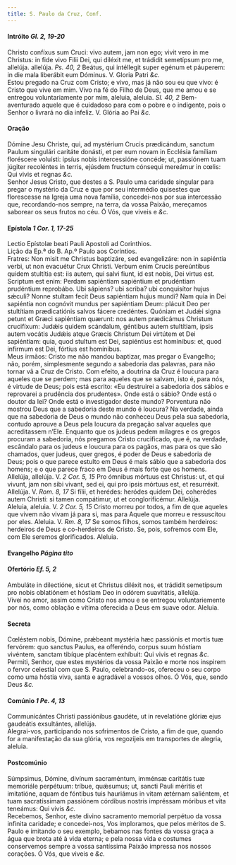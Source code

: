 ```yaml
---
title: S. Paulo da Cruz, Conf.
---
```



<h4 class="text-center">Intróito <em>Gl. 2, 19-20</em></h4>
<div class="container-fluid">
<div class="row">
<div class="col-6 dropcaps text-justify">
Christo confíxus sum Cruci: vivo autem, jam non ego; vivit vero in me Christus: in fide vivo Filii Dei, qui diléxit me, et trádidit semetípsum pro me, allelúja. allelúja. <em>Ps. 40, 2</em> Beátus, qui intéllegit super egénum et páuperem: in die mala liberábit eum Dóminus.
V. Gloria Patri <em>&c.</em>
</div>
<div class="col-6 dropcaps text-justify">
Estou pregado na Cruz com Cristo; e vivo, mas já não sou eu que vivo: é Cristo que vive em mim. Vivo na fé do Filho de Deus, que me amou e se entregou voluntariamente por mim, aleluia, aleluia. <em>Sl. 40, 2</em> Bem-aventurado aquele que é cuidadoso para com o pobre e o indigente, pois o Senhor o livrará no dia infeliz.
V. Glória ao Pai <em>&c.</em>
</div>
</div>
</div>

<h4 class="text-center">Oração</h4>
<div class="container-fluid">
<div class="row">
<div class="col-6 dropcaps text-justify">
Dómine Jesu Christe, qui, ad mystérium Crucis prædicándum, sanctum Paulum singulári caritáte donásti, et per eum novam in Ecclésia famíliam floréscere voluísti: ipsíus nobis intercessióne concéde; ut, passiónem tuam júgiter recoléntes in terris, ejúsdem fructum cónsequi mereámur in cœlis: Qui vivis et regnas <em>&c.</em>
</div>
<div class="col-6 dropcaps text-justify">
Senhor Jesus Cristo, que destes a S. Paulo uma caridade singular para pregar o mystério da Cruz e que por seu intermédio quisestes que florescesse na Igreja uma nova família, concedei-nos por sua intercessão que, recordando-nos sempre, na terra, da vossa Paixão, mereçamos saborear os seus frutos no céu. Ó Vós, que viveis e <em>&c.</em>
</div>
</div>
</div>

<h4 class="text-center">Epístola <em>1 Cor. 1, 17-25</em></h4>
<div class="container-fluid">
<div class="row">
<div class="col-6 text-justify">
Lectio Epístolæ beati Pauli Apostoli ad Corinthios.
</div>
<div class="col-6 text-justify">
Lição da Ep.ª do B. Ap.º Paulo aos Coríntios.
</div>
<div class="col-6 dropcaps text-justify">
Fratres: Non misit me Christus baptizáre, sed evangelizáre: non in sapiéntia verbi, ut non evacuétur Crux Christi. Verbum enim Crucis pereúntibus quidem stultítia est: iis autem, qui salvi fiunt, id est nobis, Dei virtus est. Scriptum est enim: Perdam sapiéntiam sapiéntium et prudéntiam prudéntium reprobábo. Ubi sápiens? ubi scriba? ubi conquisítor hujus sǽculi? Nonne stultam fecit Deus sapiéntiam hujus mundi? Nam quia in Dei sapiéntia non cognóvit mundus per sapiéntiam Deum: plácuit Deo per stultítiam prædicatiónis salvos fácere credéntes. Quóniam et Judǽi signa petunt et Græci sapiéntiam quærunt: nos autem prædicámus Christum crucifíxum: Judǽis quidem scándalum, géntibus autem stultítiam, ipsis autem vocátis Judǽis atque Græcis Christum Dei virtútem et Dei sapiéntiam: quia, quod stultum est Dei, sapiéntius est homínibus: et, quod infírmum est Dei, fórtius est homínibus.
</div>
<div class="col-6 dropcaps text-justify">
Meus irmãos: Cristo me não mandou baptizar, mas pregar o Evangelho; não, porém, simplesmente segundo a sabedoria das palavras, para não tornar vã a Cruz de Cristo. Com efeito, a doutrina da Cruz é loucura para aqueles que se perdem; mas para aqueles que se salvam, isto é, para nós, é virtude de Deus; pois está escrito: «Eu destruirei a sabedoria dos sábios e reprovarei a prudência dos prudentes». Onde está o sábio? Onde está o doutor da lei? Onde está o investigador deste mundo? Porventura não mostrou Deus que a sabedoria deste mundo é loucura? Na verdade, ainda que na sabedoria de Deus o mundo não conheceu Deus pela sua sabedoria, contudo aprouve a Deus pela loucura da pregação salvar aqueles que acreditassem n’Ele. Enquanto que os judeus pedem milagres e os gregos procuram a sabedoria, nós pregamos Cristo crucificado, que é, na verdade, escândalo para os judeus e loucura para os pagãos, mas para os que são chamados, quer judeus, quer gregos, é poder de Deus e sabedoria de Deus; pois o que parece estulto em Deus é mais sábio que a sabedoria dos homens; e o que parece fraco em Deus é mais forte que os homens.
</div>
</div>
</div>

<div class="container-fluid">
<div class="row">
<div class="col-6 text-justify">
Allelúja, allelúja. V. <em>2 Cor. 5, 15</em> Pro ómnibus mórtuus est Christus: ut, et qui vivunt, jam non sibi vivant, sed ei, qui pro ipsis mórtuus est, et resurréxit. Allelúja. V. <em>Rom. 8, 17</em> Si fílii, et herédes: heródes quidem Dei, coherédes autem Christi: si tamen compátimur, ut et conglorificémur. Allelúja.
</div>
<div class="col-6 text-justify">
Aleluia, aleluia. V. <em>2 Cor. 5, 15</em> Cristo morreu por todos, a fim de que aqueles que vivem não vivam já para si, mas para Aquele que morreu e ressuscitou por eles. Aleluia. V. <em>Rm. 8, 17</em> Se somos filhos, somos também herdeiros: herdeiros de Deus e co-herdeiros de Cristo. Se, pois, sofremos com Ele, com Ele seremos glorificados. Aleluia.
</div>
</div>
</div>

<h4 class="text-center">Evangelho <em>Página tito</em></h4>

<h4 class="text-center">Ofertório <em>Ef. 5, 2</em></h4>
<div class="container-fluid">
<div class="row">
<div class="col-6 dropcaps text-justify">
Ambuláte in dilectióne, sicut et Christus diléxit nos, et trádidit semetípsum pro nobis oblatiónem et hóstiam Deo in odórem suavitátis, allelúja.
</div>
<div class="col-6 dropcaps text-justify">
Vivei no amor, assim como Cristo nos amou e se entregou voluntariemente por nós, como oblação e vítima oferecida a Deus em suave odor. Aleluia.
</div>
</div>
</div>

<h4 class="text-center">Secreta</h4>
<div class="container-fluid">
<div class="row">
<div class="col-6 dropcaps text-justify">
Cœléstem nobis, Dómine, prǽbeant mystéria hæc passiónis et mortis tuæ fervórem: quo sanctus Paulus, ea offeréndo, corpus suum hóstiam vivéntem, sanctam tibíque placéntem exhíbuit: Qui vivis et regnas <em>&c.</em>
</div>
<div class="col-6 dropcaps text-justify">
Permiti, Senhor, que estes mystérios da vossa Paixão e morte nos inspirem o fervor celestial com que S. Paulo, celebrando-os, ofereceu o seu corpo como uma hóstia viva, santa e agradável a vossos olhos. Ó Vós, que, sendo Deus <em>&c.</em>
</div>
</div>
</div>

<h4 class="text-center">Comúnio <em>1 Pe. 4, 13</em></h4>
<div class="container-fluid">
<div class="row">
<div class="col-6 dropcaps text-justify">
Communicántes Christi passiónibus gaudéte, ut in revelatióne glóriæ ejus gaudeátis exsultántes, allelúja.
</div>
<div class="col-6 dropcaps text-justify">
Alegrai-vos, participando nos sofrimentos de Cristo, a fim de que, quando for a manifestação da sua glória, vos regozijeis em transportes de alegria, aleluia.
</div>
</div>
</div>

<h4 class="text-center">Postcomúnio</h4>
<div class="container-fluid">
<div class="row">
<div class="col-6 dropcaps text-justify">
Súmpsimus, Dómine, divínum sacraméntum, imménsæ caritátis tuæ memoriále perpétuum: tríbue, quǽsumus; ut, sancti Pauli méritis et imitatióne, aquam de fóntibus tuis hauriámus in vitam ætérnam saliéntem, et tuam sacratíssimam passiónem córdibus nostris impréssam móribus et vita teneámus: Qui vivis <em>&c.</em>
</div>
<div class="col-6 dropcaps text-justify">
Recebemos, Senhor, este divino sacramento memorial perpétuo da vossa infinita caridade; e concedei-nos, Vos imploramos, que pelos méritos de S. Paulo e imitando o seu exemplo, bebamos nas fontes da vossa graça a água que brota até à vida eterna; e pela nossa vida e costumes conservemos sempre a vossa santíssima Paixão impressa nos nossos corações. Ó Vós, que viveis e <em>&c.</em>
</div>
</div>
</div>
